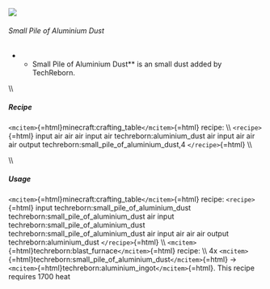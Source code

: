 ![](/mods/techreborn/small_pile_of_aluminium_dust.png)

###### Small Pile of Aluminium Dust

-   -   Small Pile of Aluminium Dust** is an small dust added by
        TechReborn.

\\\\

##### Recipe

`<mcitem>`{=html}minecraft:crafting_table`</mcitem>`{=html} recipe: \\\\
`<recipe>`{=html} input air air air input air techreborn:aluminium_dust
air input air air air output techreborn:small_pile_of_aluminium_dust,4
`</recipe>`{=html} \\\\

\\\\

##### Usage

`<mcitem>`{=html}minecraft:crafting_table`</mcitem>`{=html} recipe:
`<recipe>`{=html} input techreborn:small_pile_of_aluminium_dust
techreborn:small_pile_of_aluminium_dust air input
techreborn:small_pile_of_aluminium_dust
techreborn:small_pile_of_aluminium_dust air input air air air output
techreborn:aluminium_dust `</recipe>`{=html} \\\\
`<mcitem>`{=html}techreborn:blast_furnace`</mcitem>`{=html} recipe: \\\\
4x
`<mcitem>`{=html}techreborn:small_pile_of_aluminium_dust`</mcitem>`{=html}
-\> `<mcitem>`{=html}techreborn:aluminium_ingot`</mcitem>`{=html}. This
recipe requires 1700 heat
